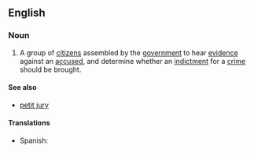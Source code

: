 ==English==
===Noun===
{{wikipedia}}
{{en-noun|sg=[[grand]] [[jury]]|grand juries}}
# {{legal}} A group of [[citizen]]s assembled by the [[government]] to hear [[evidence]] against an [[accused]], and determine whether an [[indictment]] for a [[crime]] should be brought.

====See also====
*[[petit jury]]

====Translations====
*Spanish: {{t|es|gran jurado|m}}